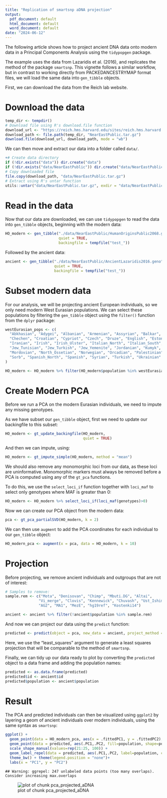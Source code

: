 ```yaml
---
title: "Replication of smartsnp aDNA projection"
output:
  pdf_document: default
  html_document: default
  word_document: default
date: "2024-06-12"
---
```




The following article shows how to project ancient DNA data onto modern data in a Principal Components Analysis using the `tidypopgen` package.

The example uses the data from Lazaridis et al. (2016), and replicates the method of the package `smartsnp`. This vignette follows a similar workflow, but in contrast to working directly from PACKEDANCESTRYMAP format files, we will load the same data into `gen_tibble` objects.

First, we can download the data from the Reich lab website.

# Download the data


``` r
temp_dir <- tempdir()
# Download file using R's download.file function
download_url <- "https://reich.hms.harvard.edu/sites/reich.hms.harvard.edu/files/inline-files/NearEastPublic.tar.gz"
download_path <- file.path(temp_dir, "NearEastPublic.tar.gz")
download.file(download_url, download_path, mode = "wb")
```

We can then move and extract our data into a folder called `data/`.


``` r
+# Create data directory
if (!dir.exists("data")) dir.create("data")
if (!dir.exists("data/NearEastPublic")) dir.create("data/NearEastPublic")
# Copy downloaded file
file.copy(download_path, "data/NearEastPublic.tar.gz")
# Extract using R's untar function
utils::untar("data/NearEastPublic.tar.gz", exdir = "data/NearEastPublic")
```

# Read in the data

Now that our data are downloaded, we can use `tidypopgen` to read the data into `gen_tibble` objects, beginning with the modern data:

``` r
HO_modern <- gen_tibble("./data/NearEastPublic/HumanOriginsPublic2068.geno",
                        quiet = TRUE,
                        backingfile = tempfile("test_"))
```

Followed by the ancient data:

``` r
ancient <- gen_tibble("./data/NearEastPublic/AncientLazaridis2016.geno",
                      quiet = TRUE,
                      backingfile = tempfile("test_"))
```


# Subset modern data

For our analysis, we will be projecting ancient European individuals, so we only need modern West Eurasian populations. We can select these populations by filtering the `gen_tibble` object using the `filter()` function from the `dplyr` package:

``` r
westEurasian_pops <- c(
  "Abkhasian", "Adygei", "Albanian", "Armenian", "Assyrian", "Balkar", "Basque", "BedouinA", "BedouinB", "Belarusian", "Bulgarian", "Canary_Islander",
  "Chechen", "Croatian", "Cypriot", "Czech", "Druze", "English", "Estonian", "Finnish", "French", "Georgian", "German", "Greek", "Hungarian", "Icelandic",
  "Iranian", "Irish", "Irish_Ulster", "Italian_North", "Italian_South", "Jew_Ashkenazi", "Jew_Georgian", "Jew_Iranian", "Jew_Iraqi", "Jew_Libyan", "Jew_Moroccan",
  "Jew_Tunisian", "Jew_Turkish", "Jew_Yemenite", "Jordanian", "Kumyk", "Lebanese_Christian", "Lebanese", "Lebanese_Muslim", "Lezgin", "Lithuanian", "Maltese",
  "Mordovian", "North_Ossetian", "Norwegian", "Orcadian", "Palestinian", "Polish", "Romanian", "Russian", "Sardinian", "Saudi", "Scottish", "Shetlandic", "Sicilian",
  "Sorb", "Spanish_North", "Spanish", "Syrian", "Turkish", "Ukrainian"
)

HO_modern <- HO_modern %>% filter(HO_modern$population %in% westEurasian_pops)
```

# Create Modern PCA

Before we run a PCA on the modern Eurasian individuals, we need to impute any missing genotypes.

As we have subset our `gen_tibble` object, first we need to update our backingfile to this subset:

``` r
HO_modern <- gt_update_backingfile(HO_modern,
                                   quiet = TRUE)
```

And then we can impute, using:

``` r
HO_modern <- gt_impute_simple(HO_modern, method = "mean")
```

We should also remove any monomorphic loci from our data, as these loci are uninformative. Monomorphic markers must always be removed before a PCA is computed using any of the `gt_pca` functions.

To do this, we use the `select_loci_if` function together with `loci_maf` to select only genotypes where MAF is greater than 0:

``` r
HO_modern <- HO_modern %>% select_loci_if(loci_maf(genotypes)>0)
```

Now we can create our PCA object from the modern data:

``` r
pca <- gt_pca_partialSVD(HO_modern, k = 2)
```

We can then use `augment` to add the PCA coordinates for each individual to our `gen_tibble` object:


``` r
HO_modern_pca <- augment(x = pca, data = HO_modern, k = 10)
```

# Projection

Before projecting, we remove ancient individuals and outgroups that are not of interest:


``` r
# Samples to remove:
sample.rem <- c("Mota", "Denisovan", "Chimp", "Mbuti.DG", "Altai",
               "Vi_merge", "Clovis", "Kennewick", "Chuvash", "Ust_Ishim",
               "AG2", "MA1", "MezE", "hg19ref", "Kostenki14")

ancient <- ancient %>% filter(!ancient$population %in% sample.rem)
```

And now we can project our data using the `predict` function:

``` r
predicted <- predict(object = pca, new_data = ancient, project_method = "least_squares")
```

Here, we use the "least_squares" argument to generate a least squares projection that will be comparable to the method of `smartsnp`.

Finally, we can tidy up our data ready to plot by converting the `predicted` object to a data frame and adding the population names:

``` r
predicted <- as.data.frame(predicted)
predicted$id <- ancient$id
predicted$population <- ancient$population
```

# Result

The PCA and predicted individuals can then be visualized using `ggplot2` by layering a geom of ancient individuals over modern individuals, using the same syntax as `smartsnp`:


``` r
ggplot() +
  geom_point(data = HO_modern_pca, aes(x = .fittedPC1, y = .fittedPC2), alpha=0.5) +
  geom_point(data = predicted, aes(.PC1,.PC2, fill=population, shape=population), size=3) +
  scale_shape_manual(values=rep(21:25, 100)) +
  geom_label_repel(data = predicted, aes(.PC1,.PC2, label=population, col=population), alpha=0.7, segment.color="NA") +
  theme_bw() + theme(legend.position = "none")+
  labs(x = "PC1", y = "PC2")
```

```
## Warning: ggrepel: 247 unlabeled data points (too many overlaps). Consider increasing max.overlaps
```

![plot of chunk pca_projected_aDNA](./figure/pca_aDNA_projection/pca_projected_aDNA-1.png)



